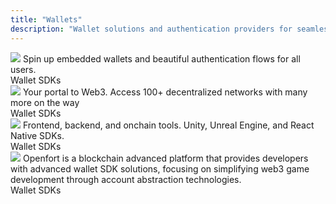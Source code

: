 ```yaml
---
title: "Wallets"
description: "Wallet solutions and authentication providers for seamless user onboarding."
---
```


<CardGroup cols={2}>
  <Card title="Privy" href="https://privy.io">
    <img src="/images/privy-logo.svg" className="p-4 w-full h-24 object-contain bg-black rounded-xl mt-3" />
    Spin up embedded wallets and beautiful authentication flows for all users.
    <div style={{ marginTop: '8px' }}>
      <span style={{ backgroundColor: '#6B7280', color: 'white', padding: '2px 8px', borderRadius: '4px', fontSize: '12px' }}>Wallet SDKs</span>
    </div>
  </Card>
  
  <Card title="OKX Web3 Wallet" href="https://okx.com/web3">
    <img src="/images/okxwallet-logo.avif" className="p-4 w-full h-24 object-contain bg-black rounded-xl mt-3" />
    Your portal to Web3. Access 100+ decentralized networks with many more on the way
    <div style={{ marginTop: '8px' }}>
      <span style={{ backgroundColor: '#6B7280', color: 'white', padding: '2px 8px', borderRadius: '4px', fontSize: '12px' }}>Wallet SDKs</span>
    </div>
  </Card>
  
  <Card title="Thirdweb" href="https://thirdweb.com">
    <img src="/images/thirdweb-logo.avif" className="p-4 w-full h-24 object-cover bg-black rounded-xl mt-3" />    
    Frontend, backend, and onchain tools. Unity, Unreal Engine, and React Native SDKs.
    <div style={{ marginTop: '8px' }}>
      <span style={{ backgroundColor: '#6B7280', color: 'white', padding: '2px 8px', borderRadius: '4px', fontSize: '12px' }}>Wallet SDKs</span>
    </div>
  </Card>
  
  <Card title="Openfort" href="https://openfort.xyz">
    <img src="/images/openfort-logo.avif" className="p-4 w-full h-24 object-contain bg-black rounded-xl mt-3" />
    Openfort is a blockchain advanced platform that provides developers with advanced wallet SDK solutions, focusing on simplifying web3 game development through account abstraction technologies.
    <div style={{ marginTop: '8px' }}>
      <span style={{ backgroundColor: '#6B7280', color: 'white', padding: '2px 8px', borderRadius: '4px', fontSize: '12px' }}>Wallet SDKs</span>
    </div>
  </Card>
</CardGroup>
